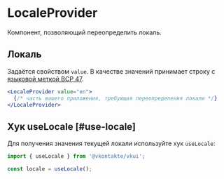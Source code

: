 <Overview>

# LocaleProvider

Компонент, позволяющий переопределить локаль.

</Overview>

## Локаль

Задаётся свойством `value`. В качестве значений принимает строку с [языковой меткой BCP 47](https://www.iana.org/assignments/language-subtag-registry/language-subtag-registry).

```jsx
<LocaleProvider value="en">
  {/* часть вашего приложения, требующая переопределения локали */}
</LocaleProvider>
```

## Хук useLocale [#use-locale]

Для получения значения текущей локали используйте хук `useLocale`:

```jsx
import { useLocale } from '@vkontakte/vkui';
```

```jsx
const locale = useLocale();
```
